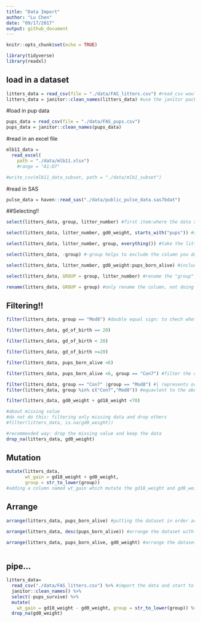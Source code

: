 ```yaml
---
title: "Data Import"
author: "Lu Chen"
date: "09/17/2017"
output: github_document
---
```


```r
knitr::opts_chunk$set(echo = TRUE)

library(tidyverse)
library(readxl)
```

## load in a dataset

```r
litters_data = read_csv(file = "./data/FAS_litters.csv") #read_csv would guess the type of your coloumn
litters_data = janitor::clean_names(litters_data) #use the janitor package to clean up the single quotation mark and Upper case in the variable names
```

#load in pup data

```r
pups_data = read_csv(file = "./data/FAS_pups.csv")
pups_data = janitor::clean_names(pups_data)
```

#read in an excel file

```r
mlb11_data = 
  read_excel(
    path = "./data/mlb11.xlsx")
    #range = "A1:D7"

#write_csv(mlb11_data_subset, path = "./data/mlb1_subset")
```
#read in SAS
```r
pulse_data = haven::read_sas("./data/public_pulse_data.sas7bdat")

```

##Selecting!!

```r
select(litters_data, group, litter_number) #first item:where the data selected from, and following with the column you want to selected

select(litters_data, litter_number, gd0_weight, starts_with("pups")) #start_with phase helps us to select columns which the name starting with pups

select(litters_data, litter_number, group, everything()) #take the litter_number and group first, and then anything else

select(litters_data, -group) #-group helps to exclude the column you dont want

select(litters_data, litter_number, gd0_weight:pups_born_alive) #includes every column starting with gd0_weight upto pup_born_alive

select(litters_data, GROUP = group, litter_number) #rename the "group" to "GROUP"

rename(litters_data, GROUP = group) #only rename the column, not doing the selection
```

## Filtering!!
```r
filter(litters_data, group == "Mod8") #double equal sign: to chech whether the group is equal to con7/Mod 8 

filter(litters_data, gd_of_birth == 20)

filter(litters_data, gd_of_birth < 20)

filter(litters_data, gd_of_birth >=20)

filter(litters_data, pups_born_alive <6)

filter(litters_data, pups_born_alive <6, group == "Con7") #filter the dataset even more

filter(litters_data, group == "Con7" |group == "Mod8") #| represents or
filter(litters_data, group %in% c("Con7","Mod8")) #equavlent to the above line, "or"

filter(litters_data, gd0_weight + gd18_weight <70)

#about missing value
#do not do this: filtering only missing data and drop others
#filter(litters_data, is.na(gd0_weight))

#recommended way: drop the missing value and keep the data
drop_na(litters_data, gd0_weight)
```

## Mutation

```r
mutate(litters_data, 
       wt_gain = gd18_weight + gd0_weight,
       group = str_to_lower(group)) 
#adding a column named wt_gain which mutate the gd18_weight and gd0_weight, and showing at the end of table (last column); str_to_lower: making element in "group" column lower case;

```
## Arrange

```r
arrange(litters_data, pups_born_alive) #putting the dataset in order according to the number in pups_born_alive

arrange(litters_data, desc(pups_born_alive)) #arrange the dataset with decreasing order

arrange(litters_data, pups_born_alive, gd0_weight) #arrange the dataset based on two columns



```

## pipe...
```r
litters_data=
  read_csv("./data/FAS_litters.csv") %>% #import the data and start to pipe
  janitor::clean_names() %>% 
  select(-pups_survive) %>% 
  mutate(
    wt_gain = gd18_weight - gd0_weight, group = str_to_lower(group)) %>% 
  drop_na(gd0_weight)
  
  
```

